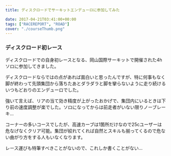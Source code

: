 ---
title: ディスクロードでサーキットエンデューロに参加してみた

date: 2017-04-21T03:41:00+00:00
tags: ["RACEREPORT", "ROAD"]
cover: "./courseThumb.png"
---

### ディスクロード初レース

ディスクロードでの自身初レースとなる、岡山国際サーキットで開催された4hソロに参加してきました。

ディスクロードならではの点があれば面白いと思ったんですが、特に何事もなく脚が終わって先頭集団から落ちたあとダラダラと脚を攣らないように走り続けるいつもどおりのエンデューロでした。

強いて言えば、リアの当て効き精度が上がったおかげで、集団内にいるときは下り前の速度調整が楽でした。ソロになってからは前走者がいない限りノーブレーキ…

コーナーの多いコースでしたが、高速カーブは1箇所だけなので25cユーザーは危なげなくクリア可能。集団が絞れてくれば自然とスキルも揃ってくるので危ない曲がり方をする人もいなくなります。

レース運びも特筆すべきことがないので、これしか書くことがない…

<LinkBox isAmazonLink url="https://www.amazon.co.jp/dp/B006E4J5MA/" />
